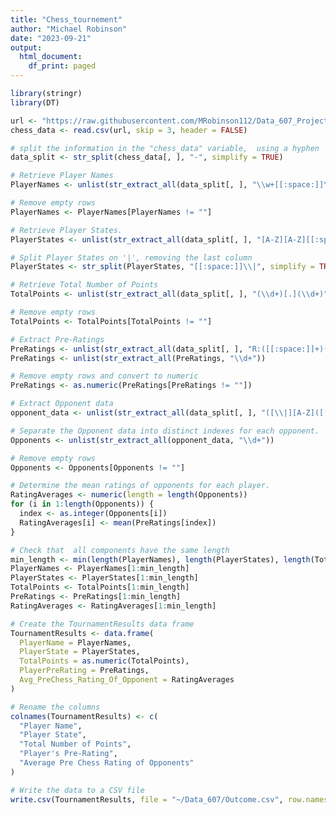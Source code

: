 ```yaml
---
title: "Chess_tournement"
author: "Michael Robinson"
date: "2023-09-21"
output:
  html_document:
    df_print: paged
---
```


```r

library(stringr)
library(DT)

url <- "https://raw.githubusercontent.com/MRobinson112/Data_607_Project-1/main/tournamentinfo.txt"
chess_data <- read.csv(url, skip = 3, header = FALSE)

# split the information in the "chess_data" variable,  using a hyphen '-' as the delimiter.
data_split <- str_split(chess_data[, ], "-", simplify = TRUE)

# Retrieve Player Names 
PlayerNames <- unlist(str_extract_all(data_split[, ], "\\w+[[:space:]]\\w+([[:space:]]\\w+)*"))

# Remove empty rows
PlayerNames <- PlayerNames[PlayerNames != ""]

# Retrieve Player States.
PlayerStates <- unlist(str_extract_all(data_split[, ], "[A-Z][A-Z][[:space:]]\\|"))

# Split Player States on '|', removing the last column
PlayerStates <- str_split(PlayerStates, "[[:space:]]\\|", simplify = TRUE)[, -2]

# Retrieve Total Number of Points 
TotalPoints <- unlist(str_extract_all(data_split[, ], "(\\d+)[.](\\d+)"))

# Remove empty rows
TotalPoints <- TotalPoints[TotalPoints != ""]

# Extract Pre-Ratings 
PreRatings <- unlist(str_extract_all(data_split[, ], "R:([[:space:]]+)([[:alnum:]]+)([[:space:]]*)"))
PreRatings <- unlist(str_extract_all(PreRatings, "\\d+"))

# Remove empty rows and convert to numeric
PreRatings <- as.numeric(PreRatings[PreRatings != ""])

# Extract Opponent data 
opponent_data <- unlist(str_extract_all(data_split[, ], "([\\|][A-Z]([[:space:]]+)\\d*[\\|])([A-Z]([[:space:]]+)\\d*[\\|])*"))

# Separate the Opponent data into distinct indexes for each opponent.
Opponents <- unlist(str_extract_all(opponent_data, "\\d+"))

# Remove empty rows
Opponents <- Opponents[Opponents != ""]

# Determine the mean ratings of opponents for each player.
RatingAverages <- numeric(length = length(Opponents))
for (i in 1:length(Opponents)) {
  index <- as.integer(Opponents[i])
  RatingAverages[i] <- mean(PreRatings[index])
}

# Check that  all components have the same length
min_length <- min(length(PlayerNames), length(PlayerStates), length(TotalPoints), length(PreRatings), length(Opponents))
PlayerNames <- PlayerNames[1:min_length]
PlayerStates <- PlayerStates[1:min_length]
TotalPoints <- TotalPoints[1:min_length]
PreRatings <- PreRatings[1:min_length]
RatingAverages <- RatingAverages[1:min_length]

# Create the TournamentResults data frame
TournamentResults <- data.frame(
  PlayerName = PlayerNames,
  PlayerState = PlayerStates,
  TotalPoints = as.numeric(TotalPoints),
  PlayerPreRating = PreRatings,
  Avg_PreChess_Rating_Of_Opponent = RatingAverages
)

# Rename the columns
colnames(TournamentResults) <- c(
  "Player Name",
  "Player State",
  "Total Number of Points",
  "Player's Pre-Rating",
  "Average Pre Chess Rating of Opponents"
)

# Write the data to a CSV file
write.csv(TournamentResults, file = "~/Data_607/Outcome.csv", row.names = FALSE)

```
